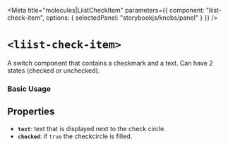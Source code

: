 
<Meta
  title="molecules|LiistCheckItem"
  parameters={{
    component: "liist-check-item",
    options: { selectedPanel: "storybookjs/knobs/panel" }
  }}
/>

# `<liist-check-item>`

A switch component that contains a checkmark and a text. Can have 2 states (checked or unchecked).

### Basic Usage
<Preview>
  <liist-check-item
    text="american"
    checked
  ></liist-check-item>
  <liist-check-item
    text="sushi"
    checked
  ></liist-check-item>
  <liist-check-item
    text="mexican"
  ></liist-check-item>
  <liist-check-item
    text="fast food"
  ></liist-check-item>
</Preview>

## Properties

- **`text`**: text that is displayed next to the check circle.
- **`checked`**: if `true` the checkcircle is filled.

